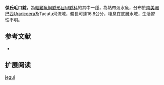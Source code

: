 {{Speciesbox
| name = 傑氏毛口鯰
| image = 
| image_width = 250px
| image_caption = 
| status = NE
| status_system = IUCN3.1
| genus = Chaetostoma
| species = jegui
| authority = [[Rapp_Py-Daniel|Rapp Py-Daniel]], 1991
| synonyms = 
}}

'''傑氏毛口鯰'''，為[[輻鰭魚綱|輻鰭魚綱]][[鯰形目|鯰形目]][[甲鯰科|甲鯰科]]的其中一[[種|種]]，為熱帶淡水魚，分布於[[南美洲|南美洲]][[巴西|巴西]]Uraricoera及Tacutu河流域，體長可達16.8公分，棲息在底層水域，生活習性不明。

==参考文献==
*{{FishBase_species|genus=Chaetostoma|species=jegui |year=2014|month=11}}

== 扩展阅读 ==
{{refbegin}}
{{wikispecies-inline|Chaetostoma jegui |傑氏毛口鯰}}
{{refend}}
{{Taxonbar|from=Q5535159}}

[[Category:毛口鯰屬|jegui]]